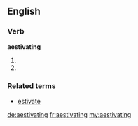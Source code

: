==English==
===Verb===
'''aestivating'''
#{{present participle of|aestivate}}
#{{alternative spelling of|estivating}}

===Related terms===
* [[estivate]]

[[de:aestivating]]
[[fr:aestivating]]
[[my:aestivating]]